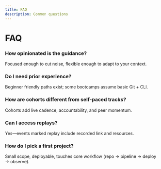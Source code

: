 ```yaml
---
title: FAQ
description: Common questions
---
```


# FAQ

### How opinionated is the guidance?
Focused enough to cut noise, flexible enough to adapt to your context.

### Do I need prior experience?
Beginner friendly paths exist; some bootcamps assume basic Git + CLI.

### How are cohorts different from self-paced tracks?
Cohorts add live cadence, accountability, and peer momentum.

### Can I access replays?
Yes—events marked replay include recorded link and resources.

### How do I pick a first project?
Small scope, deployable, touches core workflow (repo → pipeline → deploy → observe).
